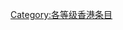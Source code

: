 {{catmore1|[[WikiProject:香港|WikiProject:香港]]}}
{{Articles by Quality|topic=香港|project=香港|format=toc}}
{{CategoryTOC}}
{{cat class | topic=香港|class=乙|sort=香港}}
{{emptycat}}

[[Category:各等级香港条目|Category:各等级香港条目]]